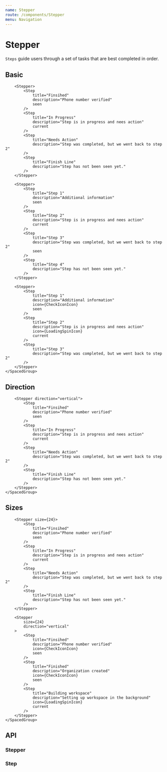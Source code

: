 ```yaml
---
name: Stepper
route: /components/Stepper
menu: Navigation
---
```



# Stepper

`Steps` guide users through a set of tasks that are best completed in order.

## Basic

<Playground>
	<SpacedGroup direction="vertical" xs={40}>

    	<Stepper>
    		<Step
    			title="Finsihed"
    			description="Phone number verified"
    			seen
    		/>
    		<Step
    			title="In Progress"
    			description="Step is in progress and nees action"
    			current
    		/>
    		<Step
    			title="Needs Action"
    			description="Step was completed, but we went back to step 2"
    		/>
    		<Step
    			title="Finish Line"
    			description="Step has not been seen yet."
    		/>
    	</Stepper>

    	<Stepper>
    		<Step
    			title="Step 1"
    			description="Additional information"
    			seen
    		/>
    		<Step
    			title="Step 2"
    			description="Step is in progress and nees action"
    			current
    		/>
    		<Step
    			title="Step 3"
    			description="Step was completed, but we went back to step 2"
    			seen
    		/>
    		<Step
    			title="Step 4"
    			description="Step has not been seen yet."
    		/>
    	</Stepper>

    	<Stepper>
    		<Step
    			title="Step 1"
    			description="Additional information"
    			icon={CheckIconIcon}
    			seen
    		/>
    		<Step
    			title="Step 2"
    			description="Step is in progress and nees action"
    			icon={LoadingSpinIcon}
    			current
    		/>
    		<Step
    			title="Step 3"
    			description="Step was completed, but we went back to step 2"
    		/>
    	</Stepper>
    </SpacedGroup>

</Playground>

## Direction

<Playground>
	<SpacedGroup direction="vertical" xs={40}>

    	<Stepper direction="vertical">
    		<Step
    			title="Finsihed"
    			description="Phone number verified"
    			seen
    		/>
    		<Step
    			title="In Progress"
    			description="Step is in progress and nees action"
    			current
    		/>
    		<Step
    			title="Needs Action"
    			description="Step was completed, but we went back to step 2"
    		/>
    		<Step
    			title="Finish Line"
    			description="Step has not been seen yet."
    		/>
    	</Stepper>
    </SpacedGroup>

</Playground>

## Sizes

<Playground>
	<SpacedGroup direction="vertical" xs={40}>

    	<Stepper size={24}>
    		<Step
    			title="Finsihed"
    			description="Phone number verified"
    			seen
    		/>
    		<Step
    			title="In Progress"
    			description="Step is in progress and nees action"
    			current
    		/>
    		<Step
    			title="Needs Action"
    			description="Step was completed, but we went back to step 2"
    		/>
    		<Step
    			title="Finish Line"
    			description="Step has not been seen yet."
    		/>
    	</Stepper>

    	<Stepper
    		size={24}
    		direction="vertical"
    	>
    		<Step
    			title="Finsihed"
    			description="Phone number verified"
    			icon={CheckIconIcon}
    			seen
    		/>
    		<Step
    			title="Finished"
    			description="Organization created"
    			icon={CheckIconIcon}
    			seen
    		/>
    		<Step
    			title="Building workspace"
    			description="Setting up workspace in the background"
    			icon={LoadingSpinIcon}
    			current
    		/>
    	</Stepper>
    </SpacedGroup>

</Playground>

## API

### Stepper

<PropsTable of={Stepper} />

### Step

<PropsTable of={Step} />
